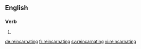 ==English==

===Verb===
{{head|en}}

# {{present participle of|reincarnate}}

[[de:reincarnating]]
[[fr:reincarnating]]
[[sv:reincarnating]]
[[vi:reincarnating]]